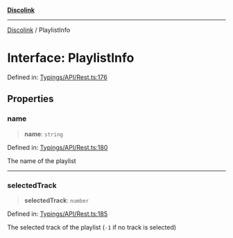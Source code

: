 [**Discolink**](../README.md)

***

[Discolink](../globals.md) / PlaylistInfo

# Interface: PlaylistInfo

Defined in: [Typings/API/Rest.ts:176](https://github.com/Archayu/discolink/blob/ddfd70ea55cc6996bf3567765f64fb3824cd3f79/src/Typings/API/Rest.ts#L176)

## Properties

### name

> **name**: `string`

Defined in: [Typings/API/Rest.ts:180](https://github.com/Archayu/discolink/blob/ddfd70ea55cc6996bf3567765f64fb3824cd3f79/src/Typings/API/Rest.ts#L180)

The name of the playlist

***

### selectedTrack

> **selectedTrack**: `number`

Defined in: [Typings/API/Rest.ts:185](https://github.com/Archayu/discolink/blob/ddfd70ea55cc6996bf3567765f64fb3824cd3f79/src/Typings/API/Rest.ts#L185)

The selected track of the playlist (`-1` if no track is selected)
